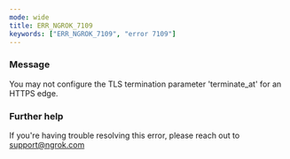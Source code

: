 ```yaml
---
mode: wide
title: ERR_NGROK_7109
keywords: ["ERR_NGROK_7109", "error 7109"]
---
```



### Message

You may not configure the TLS termination parameter 'terminate_at' for an HTTPS edge.

<ErrorDetails />

### Further help

If you're having trouble resolving this error, please reach out to [support@ngrok.com](mailto:support@ngrok.com?subject=Help%20with%20ERR_NGROK_7109)
